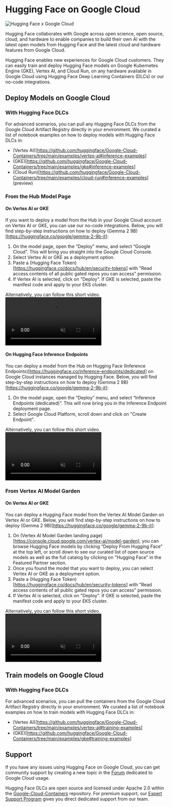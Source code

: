 # Hugging Face on Google Cloud

![Hugging Face x Google Cloud](https://huggingface.co/datasets/huggingface/documentation-images/resolve/main/google-cloud/thumbnail.png)

Hugging Face collaborates with Google across open science, open source, cloud, and hardware to enable companies to build their own AI with the latest open models from Hugging Face and the latest cloud and hardware features from Google Cloud.

Hugging Face enables new experiences for Google Cloud customers. They can easily train and deploy Hugging Face models on Google Kubernetes Engine (GKE), Vertex AI, and Cloud Run, on any hardware available in Google Cloud using Hugging Face Deep Learning Containers (DLCs) or our no-code integrations.

## Deploy Models on Google Cloud

### With Hugging Face DLCs

For advanced scenarios, you can pull any Hugging Face DLCs from the Google Cloud Artifact Registry directly in your environment. We curated a list of notebook examples on how to deploy models with Hugging Face DLCs in:
- (Vertex AI)[https://github.com/huggingface/Google-Cloud-Containers/tree/main/examples/vertex-ai#inference-examples]
- (GKE)[https://github.com/huggingface/Google-Cloud-Containers/tree/main/examples/gke#inference-examples]
- (Cloud Run)[https://github.com/huggingface/Google-Cloud-Containers/tree/main/examples/cloud-run#inference-examples] (preview)

### From the Hub Model Page

#### On Vertex AI or GKE

If you want to deploy a model from the Hub in your Google Cloud account on Vertex AI or GKE, you can use our no-code integrations. Below, you will find step-by-step instructions on how to deploy (Gemma 2 9B)[https://huggingface.co/google/gemma-2-9b-it]:
1. On the model page, open the “Deploy” menu, and select “Google Cloud”. This will bring you straight into the Google Cloud Console.
2. Select Vertex AI or GKE as a deployment option.
3. Paste a (Hugging Face Token)[https://huggingface.co/docs/hub/en/security-tokens] with "Read access contents of all public gated repos you can access" permission.
4. If Vertex AI is selected, click on "Deploy". If GKE is selected, paste the manifest code and apply to your EKS cluster.

Alternatively, you can follow this short video.
<video src="https://huggingface.co/datasets/huggingface/documentation-images/resolve/main/google-cloud/deploy-google-cloud.mp4" controls autoplay muted loop />

#### On Hugging Face Inference Endpoints

You can deploy a model from the Hub on Hugging Face (Inference Endpoints)[https://huggingface.co/inference-endpoints/dedicated] on Google Cloud instances managed by Hugging Face. Below, you will find step-by-step instructions on how to deploy (Gemma 2 9B)[https://huggingface.co/google/gemma-2-9b-it]:
1. On the model page, open the “Deploy” menu, and select “Inference Endpoints (dedicated)”. This will now bring you in the Inference Endpoint deployment page.
2. Select Google Cloud Platform, scroll down and click on "Create Endpoint". 

Alternatively, you can follow this short video.
<video src="https://huggingface.co/datasets/huggingface/documentation-images/resolve/main/google-cloud/inference-endpoint.mp4" controls autoplay muted loop />

### From Vertex AI Model Garden

#### On Vertex AI or GKE

You can deploy a Hugging Face model from the Vertex AI Model Garden on Vertex AI or GKE. Below, you will find step-by-step instructions on how to deploy (Gemma 2 9B)[https://huggingface.co/google/gemma-2-9b-it]:
1. On (Vertex AI Model Garden landing page)[https://console.cloud.google.com/vertex-ai/model-garden], you can browse Hugging Face models by clicking “Deploy From Hugging Face” at the top left, or scroll down to see our curated list of open source models as well as the full catalog by clicking on "Hugging Face" in the Featured Partner section.
2. Once you found the model that you want to deploy, you can select Vertex AI or GKE as a deployment option.
3. Paste a (Hugging Face Token)[https://huggingface.co/docs/hub/en/security-tokens] with "Read access contents of all public gated repos you can access" permission.
4. If Vertex AI is selected, click on "Deploy". If GKE is selected, paste the manifest code and apply to your EKS cluster.

Alternatively, you can follow this short video.
<video src="https://huggingface.co/datasets/huggingface/documentation-images/resolve/main/google-cloud/vertex-ai-model-garden.mp4" controls autoplay muted loop />

## Train models on Google Cloud

### With Hugging Face DLCs

For advanced scenarios, you can pull the containers from the Google Cloud Artifact Registry directly in your environment. We curated a list of notebook examples on how to train models with Hugging Face DLCs in:
- (Vertex AI)[https://github.com/huggingface/Google-Cloud-Containers/tree/main/examples/vertex-ai#training-examples]
- (GKE)[https://github.com/huggingface/Google-Cloud-Containers/tree/main/examples/gke#training-examples]

## Support

If you have any issues using Hugging Face on Google Cloud, you can get community support by creating a new topic in the [Forum](https://discuss.huggingface.co/c/google-cloud/69/l/latest) dedicated to Google Cloud usage.

Hugging Face DLCs are open source and licensed under Apache 2.0 within the [Google-Cloud-Containers](https://github.com/huggingface/Google-Cloud-Containers) repository. For premium support, our [Expert Support Program](https://huggingface.co/support) gives you direct dedicated support from our team.